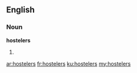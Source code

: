 ==English==
===Noun===
'''hostelers'''

#{{plural of|[[hosteler]]}}

[[ar:hostelers]]
[[fr:hostelers]]
[[ku:hostelers]]
[[my:hostelers]]